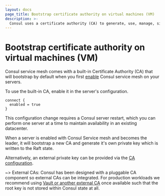 ```yaml
---
layout: docs
page_title: Bootstrap certificate authority on virtual machines (VM)
description: >-
  Consul uses a certificate authority (CA) to generate, use, manage, sign, and store certificates for your service mesh. Learn how to bootstrap the certificate authority on VMs.
---
```


# Bootstrap certificate authority on virtual machines (VM)

Consul service mesh comes with a built-in Certificate Authority (CA) that will
bootstrap by default when you first [enable](/consul/docs/reference/agent#connect_enabled) Consul service mesh on your servers.

To use the built-in CA, enable it in the server's configuration.

```hcl
connect {
  enabled = true
}
```

This configuration change requires a Consul server restart, which you can perform one server at a time
to maintain availability in an existing datacenter.

When a server is enabled with Consul Service mesh and becomes the leader, it will
bootstrap a new CA and generate it's own private key which is written to the
Raft state.

Alternatively, an external private key can be provided via the [CA
configuration](/consul/docs/connect/ca/consul#specifying-a-custom-private-key-and-root-certificate).

~> External CAs: Consul has been designed with a pluggable CA component so external CAs can be
integrated. For production workloads we recommend using [Vault or another external
CA](/consul/docs/connect/ca/vault) once
available such that the root key is not stored within Consul state at all.
